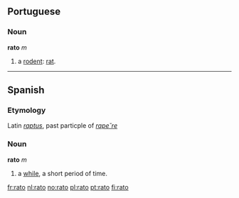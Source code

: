 ==Portuguese==
===Noun===
'''rato''' ''m''

# a [[rodent]]: [[rat]].

----

== Spanish ==
===Etymology===
Latin ''[[raptus]]'', past particple of ''[[rapere|rape˘re]]''

=== Noun ===
'''rato''' ''m''

# a [[while]], a short period of time.

[[fr:rato]]
[[nl:rato]]
[[no:rato]]
[[pl:rato]]
[[pt:rato]]
[[fi:rato]]